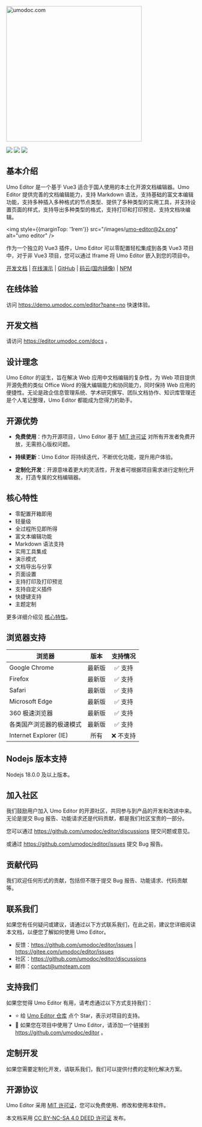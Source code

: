 <p style={{ textAlign: 'center', margin: '5rem 0 1rem' }}>
<a href="https://umodoc.com" target="_blank"><img src="/images/logo.svg" alt="umodoc.com" width="360" /></a>
</p>

<p style={{ textAlign: 'center' }}>
<a href="https://github.com/umodoc/editor/blob/main/LICENSE" target="_blank"><img src="https://img.shields.io/npm/l/@umoteam/editor" /></a>
<a href="https://www.npmjs.com/package/@umoteam/editor" target="_blank"><img src="https://img.shields.io/npm/v/@umoteam/editor" /></a>
<a href="https://www.npmjs.com/package/@umoteam/editor" target="_blank"><img src="https://img.shields.io/npm/d18m/@umoteam/editor" /></a>
</p>

## 基本介绍

Umo Editor 是一个基于 Vue3 适合于国人使用的本土化开源文档编辑器。Umo Editor 提供完善的文档编辑能力，支持 Markdown 语法，支持基础的富文本编辑功能，支持多种插入多种格式的节点类型、提供了多种类型的实用工具，并支持设置页面的样式，支持导出多种类型的格式，支持打印和打印预览、支持文档块编辑。

<img style={{marginTop: '1rem'}} src="/images/umo-editor@2x.png" alt="umo editor" />

作为一个独立的 Vue3 插件，Umo Editor 可以零配置轻松集成到各类 Vue3 项目中，对于非 Vue3 项目，您可以通过 Iframe 将 Umo Editor 嵌入到您的项目中。

[开发文档](https://editor.umodoc.com/docs) | [在线演示](https://demo.umodoc.com/editor) | [GitHub](https://github.com/umodoc/editor) | [码云(国内镜像)](https://gitee.com/umodoc/editor) | [NPM](https://www.npmjs.com/package/@umoteam/editor)

## 在线体验

访问 https://demo.umodoc.com/editor?pane=no 快速体验。

## 开发文档

请访问 https://editor.umodoc.com/docs 。

## 设计理念

Umo Editor 的诞生，旨在解决 Web 应用中文档编辑的复杂性，为 Web 项目提供开源免费的类似 Office Word 的强大编辑能力和协同能力，同时保持 Web 应用的便捷性。无论是政企信息管理系统、学术研究撰写、团队文档协作、知识库管理还是个人笔记整理，Umo Editor 都能成为您得力的助手。

## 开源优势

- **免费使用**：作为开源项目，Umo Editor 基于 [MIT 许可证](https://github.com/umo-editor/umo-editor/blob/main/LICENSE) 对所有开发者免费开放，无需担心版权问题。

- **持续更新**：Umo Editor 将持续迭代，不断优化功能，提升用户体验。

- **定制化开发**：开源意味着更大的灵活性，开发者可根据项目需求进行定制化开发，打造专属的文档编辑器。

## 核心特性

- 零配置开箱即用
- 轻量级
- 全过程所见即所得
- 富文本编辑功能
- Markdown 语法支持
- 实用工具集成
- 演示模式
- 文档导出与分享
- 页面设置
- 支持打印及打印预览
- 支持自定义插件
- 快捷键支持
- 主题定制

更多详细介绍见 [核心特性](./docs/features)。

## 浏览器支持 

| 浏览器 | 版本 | 支持情况 |
| --- | :---: | :---: |
| Google Chrome | 最新版 | ✅ 支持 |
| Firefox | 最新版 | ✅ 支持 |
| Safari | 最新版 | ✅ 支持 |
| Microsoft Edge | 最新版 | ✅ 支持 |
| 360 极速浏览器 | 最新版 | ✅ 支持 |
| 各类国产浏览器的极速模式 | 最新版 | ✅ 支持 |
| Internet Explorer (IE) | 所有 | ❌ 不支持 |

## Nodejs 版本支持

Nodejs 18.0.0 及以上版本。

## 加入社区

我们鼓励用户加入 Umo Editor 的开源社区，共同参与到产品的开发和改进中来。无论是提交 Bug 报告、功能请求还是代码贡献，都是我们社区宝贵的一部分。

您可以通过 https://github.com/umodoc/editor/discussions 提交问题或意见。

或通过 https://github.com/umodoc/editor/issues 提交 Bug 报告。

## 贡献代码

我们欢迎任何形式的贡献，包括但不限于提交 Bug 报告、功能请求、代码贡献等。

## 联系我们

如果您有任何疑问或建议，请通过以下方式联系我们，在此之前，建议您详细阅读本文档，以便您了解如何使用 Umo Editor。

- 反馈：https://github.com/umodoc/editor/issues | https://gitee.com/umodoc/editor/issues
- 社区：https://github.com/umodoc/editor/discussions
- 邮件：[contact@umoteam.com](mailto:contact@umoteam.com)

## 支持我们


如果您觉得 Umo Editor 有用，请考虑通过以下方式支持我们：

- ⭐ 给 [Umo Editor 仓库](https://github.com/umodoc/editor) 点个 Star，表示对项目的支持。
- 🔗 如果您在项目中使用了 Umo Editor，请添加一个链接到 https://github.com/umodoc/editor 。

## 定制开发

如果您需要定制化开发，请联系我们，我们可以提供付费的定制化解决方案。

## 开源协议

Umo Editor 采用 [MIT 许可证](https://github.com/umodoc/editor/blob/main/LICENSE)，您可以免费使用、修改和使用本软件。

本文档采用 [CC BY-NC-SA 4.0 DEED 许可证](https://creativecommons.org/licenses/by-nc-sa/4.0/deed.zh-hans) 发布。